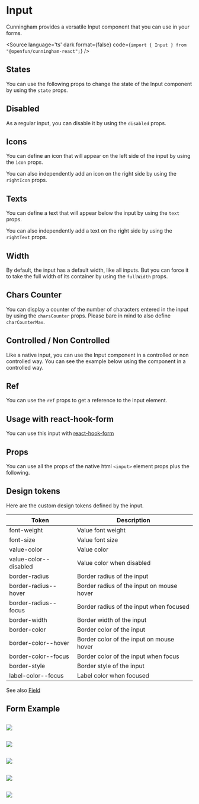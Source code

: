 
<Meta of={Stories}/>

# Input

Cunningham provides a versatile Input component that you can use in your forms.

<Canvas>
  <Story id="components-forms-input--default"/>
</Canvas>

<Source
  language='ts'
  dark
  format={false}
  code={`import { Input } from "@openfun/cunningham-react";`}
/>

## States

You can use the following props to change the state of the Input component by using the `state` props.

<Canvas sourceState="shown">
  <Story id="components-forms-input--default"/>
</Canvas>

<Canvas sourceState="shown">
  <Story id="components-forms-input--success"/>
</Canvas>

<Canvas sourceState="shown">
  <Story id="components-forms-input--error"/>
</Canvas>

## Disabled

As a regular input, you can disable it by using the `disabled` props.

<Canvas sourceState="shown">
  <Story id="components-forms-input--disabled-empty"/>
  <Story id="components-forms-input--disabled-filled"/>
</Canvas>

## Icons

You can define an icon that will appear on the left side of the input by using the `icon` props.

<Canvas sourceState="shown">
  <Story id="components-forms-input--icon"/>
</Canvas>

You can also independently add an icon on the right side by using the `rightIcon` props.

<Canvas sourceState="shown">
  <Story id="components-forms-input--icon-right"/>
</Canvas>

## Texts

You can define a text that will appear below the input by using the `text` props.

<Canvas sourceState="shown">
  <Story id="components-forms-input--with-text"/>
</Canvas>

You can also independently add a text on the right side by using the `rightText` props.

<Canvas sourceState="shown">
  <Story id="components-forms-input--with-both-texts"/>
</Canvas>

## Width

By default, the input has a default width, like all inputs. But you can force it to take the full width of its container by using the `fullWidth` props.

<Canvas sourceState="shown">
  <Story id="components-forms-input--full-width"/>
</Canvas>

## Chars Counter

You can display a counter of the number of characters entered in the input by using the `charsCounter` props. Please bare
in mind to also define `charCounterMax`.

<Canvas sourceState="shown">
  <Story id="components-forms-input--char-counter"/>
</Canvas>

## Controlled / Non Controlled

Like a native input, you can use the Input component in a controlled or non controlled way. You can see the example below
using the component in a controlled way.

<Canvas sourceState="shown">
  <Story id="components-forms-input--controlled"/>
</Canvas>

## Ref

You can use the `ref` props to get a reference to the input element.

<Canvas sourceState="shown">
  <Story id="components-forms-input--with-ref"/>
</Canvas>

## Usage with react-hook-form

You can use this input with [react-hook-form](https://react-hook-form.com/docs)

<Canvas sourceState="shown">
  <Story id="components-forms-input--react-hook-form"/>
</Canvas>

## Props

You can use all the props of the native html `<input>` element props plus the following.

<ArgTypes of={Input} />

## Design tokens

Here are the custom design tokens defined by the input.

| Token        	| Description                 	|
|---------------	|-----------------------------	|
| font-weight 	| Value font weight 	|
| font-size        	| Value font size        	|
| value-color   	| Value color  	|
| value-color--disabled   	| Value color when disabled  	|
| border-radius     	| Border radius of the input      	|
| border-radius--hover   	| Border radius of the input on mouse hover    	|
| border-radius--focus   	| Border radius of the input when focused    	|
| border-width   	| Border width of the input    	|
| border-color   	| Border color of the input    	|
| border-color--hover   	| Border color of the input on mouse hover   	|
| border-color--focus   	| Border color of the input when focus   	|
| border-style   	| Border style of the input  	|
| label-color--focus | Label color when focused    	|

See also [Field](?path=/story/components-forms-field-doc--page)

## Form Example

<Canvas>
  <Story id="components-forms-input--form-example"/>
</Canvas>

##

<img src="components/Forms/Input/resources/dd_1.svg"/>

##

<img src="components/Forms/Input/resources/dd_2.svg"/>

##

<img src="components/Forms/Input/resources/dd_3.svg"/>

##

<img src="components/Forms/Input/resources/dd_4.svg"/>

##

<img src="components/Forms/Input/resources/dd_5.svg"/>
